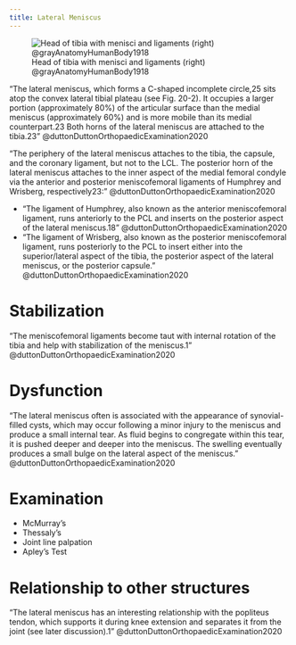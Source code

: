 ```yaml
---
title: Lateral Meniscus
---
```




![Head of tibia with menisci and ligaments (right) @grayAnatomyHumanBody1918](/The Archive/Images/Gray anatomy 1918 images/Myology/image349 Head of right tibia seen from above, showing menisci and attachments of ligaments.gif){#fig-image349-tibia-head}


"The lateral meniscus, which forms a C-shaped incomplete circle,25 sits atop the convex lateral tibial plateau (see Fig. 20-2). It occupies a larger portion (approximately 80%) of the articular surface than the medial meniscus (approximately 60%) and is more mobile than its medial counterpart.23 Both horns of the lateral meniscus are attached to the tibia.23 " @duttonDuttonOrthopaedicExamination2020

"The periphery of the lateral meniscus attaches to the tibia, the capsule, and the coronary ligament, but not to the LCL. The posterior horn of the lateral meniscus attaches to the inner aspect of the medial femoral condyle via the anterior and posterior meniscofemoral ligaments of Humphrey and Wrisberg, respectively23:" @duttonDuttonOrthopaedicExamination2020

- "The ligament of Humphrey, also known as the anterior meniscofemoral ligament, runs anteriorly to the PCL and inserts on the posterior aspect of the lateral meniscus.18" @duttonDuttonOrthopaedicExamination2020 
- "The ligament of Wrisberg, also known as the posterior meniscofemoral ligament, runs posteriorly to the PCL to insert either into the superior/lateral aspect of the tibia, the posterior aspect of the lateral meniscus, or the posterior capsule." @duttonDuttonOrthopaedicExamination2020 

# Stabilization

"The meniscofemoral ligaments become taut with internal rotation of the tibia and help with stabilization of the meniscus.1" @duttonDuttonOrthopaedicExamination2020


# Dysfunction

:::{.callout-note}
"The lateral meniscus often is associated with the appearance of synovial-filled cysts, which may occur following a minor injury to the meniscus and produce a small internal tear. As fluid begins to congregate within this tear, it is pushed deeper and deeper into the meniscus. The swelling eventually produces a small bulge on the lateral aspect of the meniscus." @duttonDuttonOrthopaedicExamination2020
:::

# Examination

- McMurray's
- Thessaly's
- Joint line palpation
- Apley's Test

# Relationship to other structures

"The lateral meniscus has an interesting relationship with the popliteus tendon, which supports it during knee extension and separates it from the joint (see later discussion).1" @duttonDuttonOrthopaedicExamination2020

